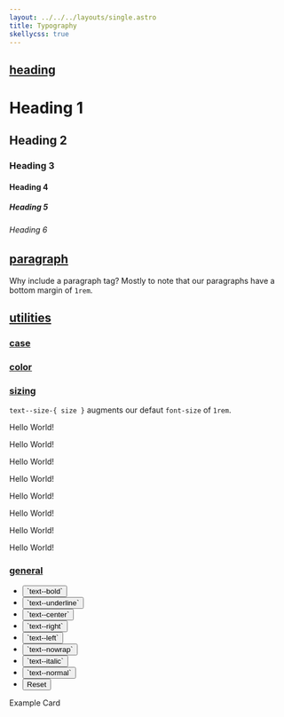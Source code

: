 ```yaml
---
layout: ../../../layouts/single.astro
title: Typography
skellycss: true
---
```


## [heading](#heading)

<Codedemo>
<h1>Heading 1</h1>
<h2>Heading 2</h2>
<h3>Heading 3</h3>
<h4>Heading 4</h4>
<h5>Heading 5</h5>
<h6>Heading 6</h6>
</Codedemo>

## [paragraph](#paragraph)

Why include a paragraph tag? Mostly to note that our paragraphs have a bottom margin of `1rem`.

<Codedemo>
<p class="skeleton" data-lines="3"></p>
</Codedemo>

## [utilities](#utilities)

### [case](#case)

<Classes result="true">
<Classesrow 
  classname="text--uppercase" 
  result="Uppercase text." 
/>
<Classesrow 
  classname="text--lowercase" 
  result="Lowercase text." 
/>
<Classesrow 
  classname="text--capitalize" 
  result="Capitalize each first letter." 
/>
</Classes>

### [color](#color)

<Classes result="true">
<Classesrow 
  classname="text--{ color }" 
  result="Set text color using our [colors](link)." 
/>
<Classesrow 
  classname="text-hover--{ color }" 
  result="Set text hover color using our [colors](link)." 
/>
</Classes>

### [sizing](#sizing)

`text--size-{ size }` augments our defaut `font-size` of `1rem`.

<Codedemo>
<p class="text--size-2xs">Hello World!</p>
<p class="text--size-xs">Hello World!</p>
<p class="text--size-sm">Hello World!</p>
<p class="text--size-md">Hello World!</p>
<p class="text--size-lg">Hello World!</p>
<p class="text--size-xl">Hello World!</p>
<p class="text--size-2xl">Hello World!</p>
<p class="text--size-3xl">Hello World!</p>
</Codedemo>

<Classes result="true">
<Classesrow classname="text--size-2xs" result=".422rem" />
<Classesrow classname="text--size-xs" result=".563rem" />
<Classesrow classname="text--size-sm" result=".75rem" />
<Classesrow classname="text--size-base" result="1rem" />
<Classesrow classname="text--size-md" result="1.333rem" />
<Classesrow classname="text--size-lg" result="1.777rem" />
<Classesrow classname="text--size-xl" result="2.369rem" />
<Classesrow classname="text--size-2xl" result="3.157rem" />
<Classesrow classname="text--size-3xl" result="4.209rem" />
</Classes>


### [general](#general)
   
<Classes result="true">
<Classesrow classname="text--bold" result="Bold text." />
<Classesrow classname="text--underline" result="Underlined text." />
<Classesrow classname="text--center" result="Centered text." />
<Classesrow classname="text--right" result="Right-aligned text." />
<Classesrow classname="text--left" result="Left-aligned text." />
<Classesrow classname="text--nowrap" result="Set no-wrap on a line of text." />
<Classesrow classname="text--italic" result="font-style: italic" />
<Classesrow classname="text--normal" result="font-style: normal" />
</Classes>

<Visualizer header="Change the border-radius of the card">
<div class="actions block">
  <ul class="list">
    <li>
      <button class="button" data-example-elements="text--bold">`text--bold`</button>
    </li>
    <li>
      <button class="button" data-example-elements="text--underline">`text--underline`</button>
    </li>
    <li>
      <button class="button" data-example-elements="text--center">`text--center`</button>
    </li>
    <li>
      <button class="button" data-example-elements="text--right">`text--right`</button>
    </li>
    <li>
      <button class="button" data-example-elements="text--left">`text--left`</button>
    </li>
    <li>
      <button class="button" data-example-elements="text--nowrap">`text--nowrap`</button>
    </li>
    <li>
      <button class="button" data-example-elements="text--italic">`text--italic`</button>
    </li>
    <li>
      <button class="button" data-example-elements="text--normal">`text--normal`</button>
    </li>
    <li>
      <button class="button button--salmon text--white" data-reset="true">Reset</button>
    </li>
  </ul>
</div>
<div class="results rounded-2 block background--dark p-3" data-default-class="block-container flex--center-content">
  <div class="block block-9 h-100 card transition border--width-5">
    <span class="text--size-md">Example Card</span>
  </div>
</div>
</Visualizer >
